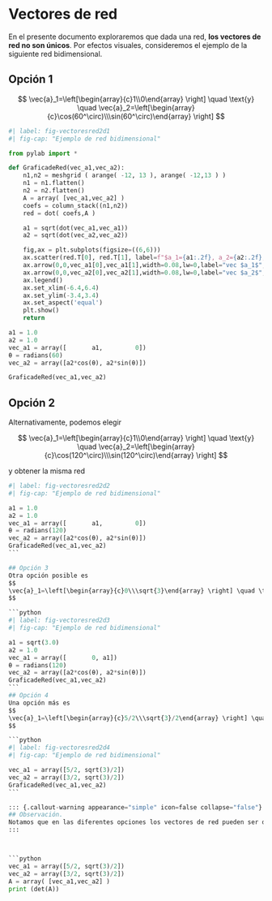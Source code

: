 # Vectores de red

:::{.justify}
En el presente documento exploraremos que dada una red, **los vectores de red no son únicos**. Por efectos visuales, consideremos el ejemplo de la siguiente red bidimensional.
:::

## Opción 1
$$
\vec{a}_1=\left[\begin{array}{c}1\\0\end{array} \right] \quad \text{y} \quad \vec{a}_2=\left[\begin{array}{c}\cos(60^\circ)\\\sin(60^\circ)\end{array} \right]
$$

```python
#| label: fig-vectoresred2d1
#| fig-cap: "Ejemplo de red bidimensional"

from pylab import *

def GraficadeRed(vec_a1,vec_a2):
    n1,n2 = meshgrid ( arange( -12, 13 ), arange( -12,13 ) )
    n1 = n1.flatten()
    n2 = n2.flatten()
    A = array( [vec_a1,vec_a2] )
    coefs = column_stack((n1,n2))
    red = dot( coefs,A )

    a1 = sqrt(dot(vec_a1,vec_a1))
    a2 = sqrt(dot(vec_a2,vec_a2))

    fig,ax = plt.subplots(figsize=((6,6)))
    ax.scatter(red.T[0], red.T[1], label=f"$a_1={a1:.2f}, a_2={a2:.2f}, θ={rad2deg(θ):.1f}$")
    ax.arrow(0,0,vec_a1[0],vec_a1[1],width=0.08,lw=0,label="vec $a_1$",color="red",length_includes_head=True)
    ax.arrow(0,0,vec_a2[0],vec_a2[1],width=0.08,lw=0,label="vec $a_2$",color="blue",length_includes_head=True)
    ax.legend()
    ax.set_xlim(-6.4,6.4)
    ax.set_ylim(-3.4,3.4)
    ax.set_aspect('equal')
    plt.show()
    return 

a1 = 1.0
a2 = 1.0
vec_a1 = array([       a1,         0])
θ = radians(60)
vec_a2 = array([a2*cos(θ), a2*sin(θ)])

GraficadeRed(vec_a1,vec_a2)

```

## Opción 2
Alternativamente, podemos elegir 

$$
\vec{a}_1=\left[\begin{array}{c}1\\0\end{array} \right] \quad \text{y} \quad \vec{a}_2=\left[\begin{array}{c}\cos(120^\circ)\\\sin(120^\circ)\end{array} \right]
$$

y obtener la misma red 

```python
#| label: fig-vectoresred2d2
#| fig-cap: "Ejemplo de red bidimensional"

a1 = 1.0
a2 = 1.0
vec_a1 = array([       a1,         0])
θ = radians(120)
vec_a2 = array([a2*cos(θ), a2*sin(θ)])
GraficadeRed(vec_a1,vec_a2)
``` 

## Opción 3
Otra opción posible es
$$
\vec{a}_1=\left[\begin{array}{c}0\\\sqrt{3}\end{array} \right] \quad \text{y} \quad \vec{a}_2=\left[\begin{array}{c}\cos(120^\circ)\\\sin(120^\circ)\end{array} \right]
$$

```python
#| label: fig-vectoresred2d3
#| fig-cap: "Ejemplo de red bidimensional"

a1 = sqrt(3.0)
a2 = 1.0
vec_a1 = array([       0, a1])
θ = radians(120)
vec_a2 = array([a2*cos(θ), a2*sin(θ)])
GraficadeRed(vec_a1,vec_a2)
``` 
## Opción 4
Una opción más es
$$
\vec{a}_1=\left[\begin{array}{c}5/2\\\sqrt{3}/2\end{array} \right] \quad \text{y} \quad \vec{a}_2=\left[\begin{array}{c}3/2\\\sqrt{3}/2\end{array} \right]
$$

```python
#| label: fig-vectoresred2d4
#| fig-cap: "Ejemplo de red bidimensional"

vec_a1 = array([5/2, sqrt(3)/2])
vec_a2 = array([3/2, sqrt(3)/2])
GraficadeRed(vec_a1,vec_a2)
``` 

::: {.callout-warning appearance="simple" icon=false collapse="false"}
## Observación.
Notamos que en las diferentes opciones los vectores de red pueden ser de tamaños diferentes. Ahora nos preguntamos, ¿qué pasa con el área del paralelogramo formado por los vectores de la red? ¿es diferente?
:::



```python
vec_a1 = array([5/2, sqrt(3)/2])
vec_a2 = array([3/2, sqrt(3)/2])
A = array( [vec_a1,vec_a2] )
print (det(A))
```